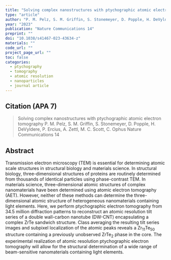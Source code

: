 ```yaml
---
title: "Solving complex nanostructures with ptychographic atomic electron tomography"
type: "article"
author: "P. M. Pelz, S. M. Griffin, S. Stonemeyer, D. Popple, H. DeVyldere, P. Ercius, A. Zettl, M. C. Scott, C. Ophus"
year: "2023"
publication: "Nature Communications 14"
preprint: ""
doi: "10.1038/s41467-023-43634-z"
materials: ""
code_url: ""
project_page_url: ""
toc: false
categories:
  - ptychography
  - tomography
  - atomic resolution
  - nanoparticles
  - journal article
---
```


## Citation (APA 7)

> Solving complex nanostructures with ptychographic atomic electron tomography
P. M. Pelz, S. M. Griffin, S. Stonemeyer, D. Popple, H. DeVyldere, P. Ercius, A. Zettl, M. C. Scott, C. Ophus
Nature Communications 14


## Abstract

Transmission electron microscopy (TEM) is essential for determining atomic scale structures in structural biology and materials science. In structural biology, three-dimensional structures of proteins are routinely determined from thousands of identical particles using phase-contrast TEM. In materials science, three-dimensional atomic structures of complex nanomaterials have been determined using atomic electron tomography (AET). However, neither of these methods can determine the three-dimensional atomic structure of heterogeneous nanomaterials containing light elements. Here, we perform ptychographic electron tomography from 34.5 million diffraction patterns to reconstruct an atomic resolution tilt series of a double wall-carbon nanotube (DW-CNT) encapsulating a complex ZrTe sandwich structure. Class averaging the resulting tilt series images and subpixel localization of the atomic peaks reveals a Zr<sub>11</sub>Te<sub>50</sub> structure containing a previously unobserved ZrTe<sub>2</sub> phase in the core. The experimental realization of atomic resolution ptychographic electron tomography will allow for the structural determination of a wide range of beam-sensitive nanomaterials containing light elements.


